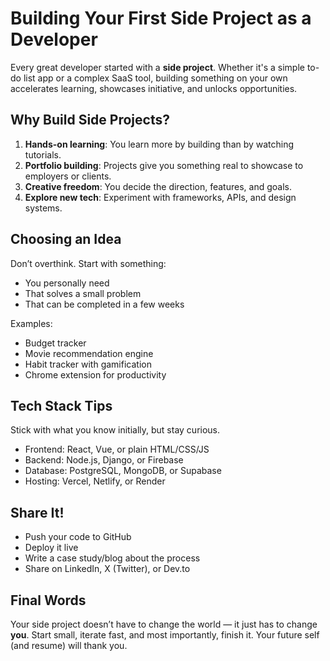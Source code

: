 
<MdxLayout>

# Building Your First Side Project as a Developer

Every great developer started with a **side project**. Whether it's a simple to-do list app or a complex SaaS tool, building something on your own accelerates learning, showcases initiative, and unlocks opportunities.

## Why Build Side Projects?

1. **Hands-on learning**: You learn more by building than by watching tutorials.
2. **Portfolio building**: Projects give you something real to showcase to employers or clients.
3. **Creative freedom**: You decide the direction, features, and goals.
4. **Explore new tech**: Experiment with frameworks, APIs, and design systems.

## Choosing an Idea

Don’t overthink. Start with something:

- You personally need
- That solves a small problem
- That can be completed in a few weeks

Examples:
- Budget tracker
- Movie recommendation engine
- Habit tracker with gamification
- Chrome extension for productivity

## Tech Stack Tips

Stick with what you know initially, but stay curious.

- Frontend: React, Vue, or plain HTML/CSS/JS
- Backend: Node.js, Django, or Firebase
- Database: PostgreSQL, MongoDB, or Supabase
- Hosting: Vercel, Netlify, or Render

## Share It!

- Push your code to GitHub
- Deploy it live
- Write a case study/blog about the process
- Share on LinkedIn, X (Twitter), or Dev.to

## Final Words

Your side project doesn’t have to change the world — it just has to change **you**. Start small, iterate fast, and most importantly, finish it. Your future self (and resume) will thank you.


</MdxLayout>
